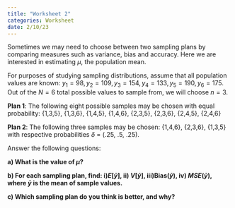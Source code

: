 ```yaml
---
title: "Worksheet 2"
categories: Worksheet
date: 2/10/23
---
```


Sometimes we may need to choose between two sampling plans by comparing measures such as variance, bias and accuracy. Here we are interested in estimating $\mu$, the population mean.

For purposes of studying sampling distributions, assume that all population values are known: $y_1 = 98, y_2 = 109, y_3 = 154, y_4=133, y_5 = 190, y_6 = 175$. Out of the $N=6$ total possible values to sample from, we will choose $n=3$. 

**Plan 1**: The following eight possible samples may be chosen with equal probability: {1,3,5}, {1,3,6}, {1,4,5}, {1,4,6}, {2,3,5}, {2,3,6}, {2,4,5}, {2,4,6}

**Plan 2**: The following three samples may be chosen: {1,4,6}, {2,3,6}, {1,3,5} with respective probabilities $\delta$ = (.25, .5, .25). 

Answer the following questions: 

**a) What is the value of $\mu$? **


**b) For each sampling plan, find: i)$E[\bar{y}]$, ii) $V[\bar{y}]$, iii)$\mbox{Bias}(\bar{y})$, iv) $MSE(\bar{y})$, where $\bar{y}$ is the mean of sample values.**


**c) Which sampling plan do you think is better, and why?**



